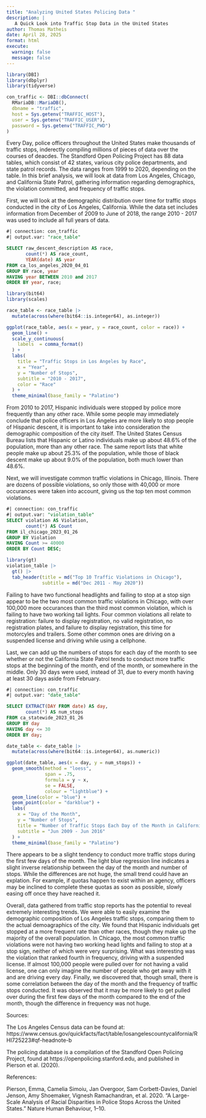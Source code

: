 ```yaml
---
title: "Analyzing United States Policing Data "
description: |
   A Quick Look into Traffic Stop Data in the United States
author: Thomas Matheis
date: April 28, 2025
format: html
execute:
  warning: false
  message: false
---
```


```r
library(DBI)
library(dbplyr)
library(tidyverse)

con_traffic <- DBI::dbConnect(
  RMariaDB::MariaDB(),
  dbname = "traffic",
  host = Sys.getenv("TRAFFIC_HOST"),
  user = Sys.getenv("TRAFFIC_USER"),
  password = Sys.getenv("TRAFFIC_PWD")
)
```

Every Day, police officers throughout the United States make thousands of traffic stops, inderectly compiling millions of pieces of data over the courses of deacdes. The Standford Open Policing Project has 88 data tables, which consist of 42 states, various city police departments, and state patrol records. The data ranges from 1999 to 2020, depending on the table. In this brief analysis, we will look at data from Los Angeles, Chicago, and California State Patrol, gathering information regarding demographics, the violation committed, and frequency of traffic stops.  

First, we will look at the demographic distribution over time for traffic stops conducted in the city of Los Angeles, California. While the data set includes information from December of 2009 to June of 2018, the range 2010 - 2017 was used to include all full years of data.  

```sql
#| connection: con_traffic
#| output.var: "race_table"

SELECT raw_descent_description AS race,
       count(*) AS race_count,
       YEAR(date) AS year
FROM ca_los_angeles_2020_04_01
GROUP BY race, year
HAVING year BETWEEN 2010 and 2017
ORDER BY year, race;
```

```r
library(bit64)
library(scales)

race_table <- race_table |>
  mutate(across(where(bit64::is.integer64), as.integer))

ggplot(race_table, aes(x = year, y = race_count, color = race)) +
  geom_line() +
  scale_y_continuous(
    labels  = comma_format()
  ) +
  labs(
    title = "Traffic Stops in Los Angeles by Race",
    x = "Year",
    y = "Number of Stops",
    subtitle = "2010 - 2017",
    color = "Race"
  ) +
  theme_minimal(base_family = "Palatino")
```
From 2010 to 2017, Hispanic individuals were stopped by police more frequently than any other race. While some people may immediately conclude that police officers in Los Angeles are more likely to stop people of Hispanic descent, it is important to take into consideration the demographic composition of the city itself. The United States Census Bureau lists that Hispanic or Latino individuals make up about 48.6% of the population, more than any other race. The same report lists that white people make up about 25.3% of the population, while those of black descent make up about 9.0% of the population, both much lower than 48.6%.

Next, we will investigate common traffic violations in Chicago, Illinois. There are dozens of possible violations, so only those with 40,000 or more occurances were taken into account, giving us the top ten most common violations.  

```sql
#| connection: con_traffic
#| output.var: "violation_table"
SELECT violation AS Violation,
       count(*) AS Count
FROM il_chicago_2023_01_26
GROUP BY Violation
HAVING Count >= 40000
ORDER BY Count DESC;
```

```r
library(gt)
violation_table |>
  gt() |>
  tab_header(title = md("Top 10 Traffic Violations in Chicago"),
             subtitle = md("Dec 2011 - May 2020"))
```

Failing to have two functional headlights and failing to stop at a stop sign appear to be the two most common traffic violations in Chicago, with over 100,000 more occurances than the third most common violation, which is failing to have two working tail lights. Four common violations all relate to registration: failure to display registration, no valid registration, no registration plates, and failure to display registration, this time for motorcyles and trailers. Some other common ones are driving on a suspended license and driving while using a cellphone.  

Last, we can add up the numbers of stops for each day of the month to see whether or not the California State Patrol tends to conduct more traffic stops at the beginning of the month, end of the month, or somewhere in the middle. Only 30 days were used, instead of 31, due to every month having at least 30 days aside from February.
  
```sql
#| connection: con_traffic
#| output.var: "date_table"

SELECT EXTRACT(DAY FROM date) AS day,
       count(*) AS num_stops
FROM ca_statewide_2023_01_26
GROUP BY day
HAVING day <= 30
ORDER BY day;
```

```r
date_table <- date_table |>
  mutate(across(where(bit64::is.integer64), as.numeric))

ggplot(date_table, aes(x = day, y = num_stops)) +
  geom_smooth(method = "loess", 
              span = .75,
              formula = y ~ x,
              se = FALSE,                     
              colour = "lightblue") +
  geom_line(color = "blue") +
  geom_point(color = "darkblue") +
  labs(
    x = "Day of the Month",
    y = "Number of Stops",
    title = "Number of Traffic Stops Each Day of the Month in California",
    subtitle = "Jun 2009 - Jun 2016"
  ) +
  theme_minimal(base_family = "Palatino")
```
There appears to be a slight tendency to conduct more traffic stops during the first few days of the month. The light blue regression line indicates a slight inverse relationship between the day of the month and number of stops. While the differences are not huge, the small trend could have an explation. For example, if quotas happen to exist within an agency, officers may be inclined to complete these quotas as soon as possible, slowly easing off once they have reached it.  

Overall, data gathered from traffic stop reports has the potential to reveal extremely interesting trends. We were able to easily examine the demographic composition of Los Angeles traffic stops, comparing them to the actual demoagraphics of the city. We found that Hispanic individuals get stopped at a more frequent rate than other races, though they make up the majority of the overall population. In Chicago, the most common traffic violations were not having two working head lights and failing to stop at a stop sign, neither of which were very surprising. What was interesting was the violation that ranked fourth in frequency, driving with a suspended license. If almost 100,000 people were pulled over for not having a valid license, one can only imagine the number of people who get away with it and are driving every day. Finally, we discovered that, though small, there is some correlation between the day of the month and the frequency of traffic stops conducted. It was observed that it may be more likely to get pulled over during the first few days of the month compared to the end of the month, though the difference in frequency was not huge.

Sources:  

The Los Angeles Census data can be found at: https://www.census.gov/quickfacts/fact/table/losangelescountycalifornia/RHI725223#qf-headnote-b  

The policing database is a compilation of the Standford Open Policing Project, found at https://openpolicing.stanford.edu, and published in Pierson et al. (2020).  

References:  

Pierson, Emma, Camelia Simoiu, Jan Overgoor, Sam Corbett-Davies, Daniel Jenson, Amy Shoemaker, Vignesh Ramachandran, et al. 2020. “A Large-Scale Analysis of Racial Disparities in Police Stops Across the United States.” Nature Human Behaviour, 1–10.
